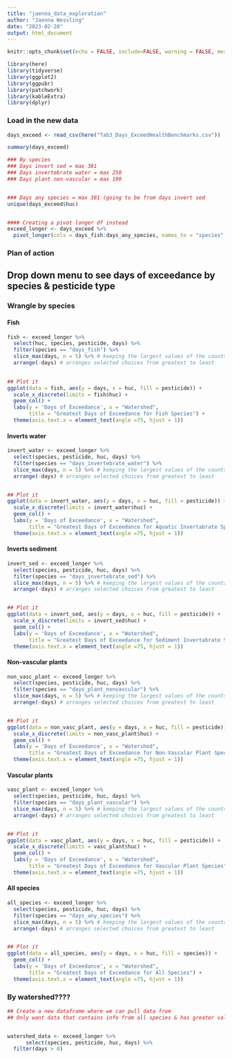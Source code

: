 ```yaml
---
title: "jaenna_data_exploration"
author: "Jaenna Wessling"
date: "2023-02-28"
output: html_document
---
```


```r
knitr::opts_chunk$set(echo = FALSE, include=FALSE, warning = FALSE, message = FALSE)

library(here)
library(tidyverse)
library(ggplot2)
library(ggpubr)
library(patchwork)
library(kableExtra)
library(dplyr)
```

### Load in the new data

```r
days_exceed <- read_csv(here("Tab3_Days_ExceedHealthBenchmarks.csv"))

summary(days_exceed)

### By species 
### Days invert sed = max 381
### Days invertebrate water = max 250
### Days plant non-vascular = max 190 


### Days any species = max 381 (going to be from days invert sed
unique(days_exceed$huc)


#### Creating a pivot longer df instead 
exceed_longer <- days_exceed %>% 
  pivot_longer(cols = days_fish:days_any_species, names_to = "species", values_to = "days") 

```


### Plan of action
## Drop down menu to see days of exceedance by species & pesticide type 


### Wrangle by species

#### Fish
```r
fish <- exceed_longer %>% 
  select(huc, species, pesticide, days) %>% 
  filter(species == "days_fish") %>% 
  slice_max(days, n = 5) %>% # keeping the largest values of the counts by lake 
  arrange(-days) # arranges selected choices from greatest to least 
  

## Plot it 
ggplot(data = fish, aes(y = days, x = huc, fill = pesticide)) +
  scale_x_discrete(limits = fish$huc) +
  geom_col() +
  labs(y = 'Days of Exceedance', x = "Watershed",
       title = "Greatest Days of Exceedance for Fish Species") +
  theme(axis.text.x = element_text(angle =75, hjust = 1))
```


#### Inverts water
```r
invert_water <- exceed_longer %>% 
  select(species, pesticide, huc, days) %>% 
  filter(species == "days_invertebrate_water") %>% 
  slice_max(days, n = 5) %>% # keeping the largest values of the counts by lake
  arrange(-days) # arranges selected choices from greatest to least


## Plot it 
ggplot(data = invert_water, aes(y = days, x = huc, fill = pesticide)) +
  scale_x_discrete(limits = invert_water$huc) +
  geom_col() +
  labs(y = 'Days of Exceedance', x = "Watershed",
       title = "Greatest Days of Exceedance for Aquatic Invertabrate Species") +
  theme(axis.text.x = element_text(angle =75, hjust = 1))
```


#### Inverts sediment
```r
invert_sed <- exceed_longer %>% 
  select(species, pesticide, huc, days) %>% 
  filter(species == "days_invertebrate_sed") %>% 
  slice_max(days, n = 5) %>% # keeping the largest values of the counts by lake
  arrange(-days) # arranges selected choices from greatest to least


## Plot it 
ggplot(data = invert_sed, aes(y = days, x = huc, fill = pesticide)) +
  scale_x_discrete(limits = invert_sed$huc) +
  geom_col() +
  labs(y = 'Days of Exceedance', x = "Watershed",
       title = "Greatest Days of Exceedance for Sediment Invertabrate Species") +
  theme(axis.text.x = element_text(angle =75, hjust = 1))
```


#### Non-vascular plants 
```r
non_vasc_plant <- exceed_longer %>% 
  select(species, pesticide, huc, days) %>% 
  filter(species == "days_plant_nonvascular") %>% 
  slice_max(days, n = 5) %>% # keeping the largest values of the counts by lake
  arrange(-days) # arranges selected choices from greatest to least


## Plot it 
ggplot(data = non_vasc_plant, aes(y = days, x = huc, fill = pesticide)) +
  scale_x_discrete(limits = non_vasc_plant$huc) +
  geom_col() +
  labs(y = 'Days of Exceedance', x = "Watershed",
       title = "Greatest Days of Exceedance for Non-Vascular Plant Species") +
  theme(axis.text.x = element_text(angle =75, hjust = 1))
```

#### Vascular plants 
```r
vasc_plant <- exceed_longer %>% 
  select(species, pesticide, huc, days) %>% 
  filter(species == "days_plant_vascular") %>% 
  slice_max(days, n = 5) %>% # keeping the largest values of the counts by lake
  arrange(-days) # arranges selected choices from greatest to least


## Plot it 
ggplot(data = vasc_plant, aes(y = days, x = huc, fill = pesticide)) +
  scale_x_discrete(limits = vasc_plant$huc) +
  geom_col() +
  labs(y = 'Days of Exceedance', x = "Watershed",
       title = "Greatest Days of Exceedance for Vascular Plant Species") +
  theme(axis.text.x = element_text(angle =75, hjust = 1))
```


#### All species
```r
all_species <- exceed_longer %>% 
  select(species, pesticide, huc, days) %>% 
  filter(species == "days_any_species") %>% 
  slice_max(days, n = 5) %>% # keeping the largest values of the counts by lake
  arrange(-days) # arranges selected choices from greatest to least


## Plot it 
ggplot(data = all_species, aes(y = days, x = huc, fill = species)) +
  geom_col() +
  labs(y = 'Days of Exceedance', x = "Watershed",
       title = "Greatest Days of Exceedance for All Species") +
  theme(axis.text.x = element_text(angle =75, hjust = 1))
```


### By watershed???? 
```r
## Create a new dataframe where we can pull data from 
## Only want data that contains info from all species & has greater values than 0 


watershed_data <- exceed_longer %>% 
      select(species, pesticide, huc, days) %>% 
  filter(days > 0)
```

